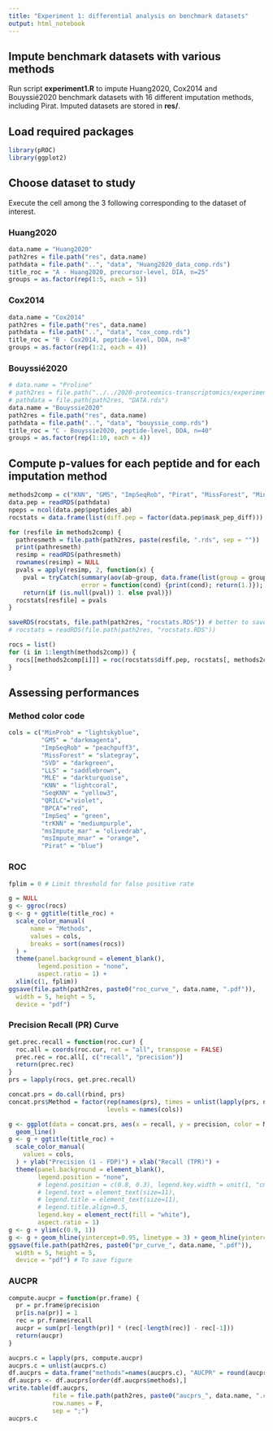 ```yaml
---
title: "Experiment 1: differential analysis on benchmark datasets"
output: html_notebook
---
```



## Impute benchmark datasets with various methods

Run script **experiment1.R** to impute Huang2020, Cox2014 and Bouyssié2020 benchmark datasets with 16 different imputation methods, including Pirat. Imputed datasets are stored in **res/**.

## Load required packages

```r
library(pROC)
library(ggplot2)
```


## Choose dataset to study

Execute the cell among the 3 following corresponding to the dataset of interest.

### Huang2020

```r
data.name = "Huang2020"
path2res = file.path("res", data.name)
pathdata = file.path("..", "data", "Huang2020_data_comp.rds")
title_roc = "A - Huang2020, precursor-level, DIA, n=25"
groups = as.factor(rep(1:5, each = 5))
```

### Cox2014

```r
data.name = "Cox2014"
path2res = file.path("res", data.name)
pathdata = file.path("..", "data", "cox_comp.rds")
title_roc = "B - Cox2014, peptide-level, DDA, n=8"
groups = as.factor(rep(1:2, each = 4))
```


### Bouyssié2020

```r
# data.name = "Proline"
# path2res = file.path("../../2020-proteomics-transcriptomics/experiments/", data.name, "543210_w_shared")
# pathdata = file.path(path2res, "DATA.rds")
data.name = "Bouyssie2020"
path2res = file.path("res", data.name)
pathdata = file.path("..", "data", "bouyssie_comp.rds")
title_roc = "C - Bouyssie2020, peptide-level, DDA, n=40"
groups = as.factor(rep(1:10, each = 4))
```

## Compute p-values for each peptide and for each imputation method

```r
methods2comp = c("KNN", "GMS", "ImpSeqRob", "Pirat", "MissForest", "MinProb", "QRILC", "SVD", "LLS", "trKNN", "SeqKNN", "ImpSeq", "BPCA", "MLE", "msImpute_mar", "msImpute_mnar")
data.pep = readRDS(pathdata)
npeps = ncol(data.pep$peptides_ab)
rocstats = data.frame(list(diff.pep = factor(data.pep$mask_pep_diff)))

for (resfile in methods2comp) {
  pathresmeth = file.path(path2res, paste(resfile, ".rds", sep = ""))
  print(pathresmeth)
  resimp = readRDS(pathresmeth)
  rownames(resimp) = NULL
  pvals = apply(resimp, 2, function(x) {
    pval = tryCatch(summary(aov(ab~group, data.frame(list(group = groups, ab = x))))[[1]][1,5],
                    error = function(cond) {print(cond); return(1.)});
    return(if (is.null(pval)) 1. else pval)})
  rocstats[resfile] = pvals
}

saveRDS(rocstats, file.path(path2res, "rocstats.RDS")) # better to save as computation is a bit long
# rocstats = readRDS(file.path(path2res, "rocstats.RDS"))

rocs = list()
for (i in 1:length(methods2comp)) {
  rocs[[methods2comp[i]]] = roc(rocstats$diff.pep, rocstats[, methods2comp[i]])
}
```

## Assessing performances

### Method color code

```r
cols = c("MinProb" = "lightskyblue",
         "GMS" = "darkmagenta",
         "ImpSeqRob" = "peachpuff3",
         "MissForest" = "slategray",
         "SVD" = "darkgreen",
         "LLS" = "saddlebrown",
         "MLE" = "darkturquoise",
         "KNN" = "lightcoral",
         "SeqKNN" = "yellow3",
         "QRILC"="violet",
         "BPCA"="red", 
         "ImpSeq" = "green", 
         "trKNN" = "mediumpurple",
         "msImpute_mar" = "olivedrab",
         "msImpute_mnar" = "orange",
         "Pirat" = "blue")
```


### ROC

```r
fplim = 0 # Limit threshold for false positive rate

g = NULL
g <- ggroc(rocs)
g <- g + ggtitle(title_roc) +
  scale_color_manual(
      name = "Methods",
      values = cols,
      breaks = sort(names(rocs))
  ) +
  theme(panel.background = element_blank(),
        legend.position = "none",
        aspect.ratio = 1) + 
  xlim(c(1, fplim)) 
ggsave(file.path(path2res, paste0("roc_curve_", data.name, ".pdf")),
  width = 5, height = 5,
  device = "pdf") 
```

###  Precision Recall (PR) Curve

```r
get.prec.recall = function(roc.cur) {
  roc.all = coords(roc.cur, ret = "all", transpose = FALSE)
  prec.rec = roc.all[, c("recall", "precision")]
  return(prec.rec)
}
prs = lapply(rocs, get.prec.recall)

concat.prs = do.call(rbind, prs)
concat.prs$Method = factor(rep(names(prs), times = unlist(lapply(prs, nrow))),
                           levels = names(cols))

g <- ggplot(data = concat.prs, aes(x = recall, y = precision, color = Method)) +
  geom_line()
g <- g + ggtitle(title_roc) +
  scale_color_manual(
    values = cols,
  ) + ylab("Precision (1 - FDP)") + xlab("Recall (TPR)") +
  theme(panel.background = element_blank(),
        legend.position = "none",
        # legend.position = c(0.8, 0.3), legend.key.width = unit(1, "cm"), 
        # legend.text = element_text(size=11), 
        # legend.title = element_text(size=11),
        # legend.title.align=0.5,
        legend.key = element_rect(fill = "white"),
        aspect.ratio = 1)
g <- g + ylim(c(0.9, 1))
g <- g + geom_hline(yintercept=0.95, linetype = 3) + geom_hline(yintercept=0.99, linetype = 3)
ggsave(file.path(path2res, paste0("pr_curve_", data.name, ".pdf")),
  width = 5, height = 5,
  device = "pdf") # To save figure
```

### AUCPR

```r
compute.aucpr = function(pr.frame) {
  pr = pr.frame$precision
  pr[is.na(pr)] = 1
  rec = pr.frame$recall
  aucpr = sum(pr[-length(pr)] * (rec[-length(rec)] - rec[-1]))
  return(aucpr)
}

aucprs.c = lapply(prs, compute.aucpr)
aucprs.c = unlist(aucprs.c)
df.aucprs = data.frame("methods"=names(aucprs.c), "AUCPR" = round(aucprs.c*10000)/100)
df.aucprs <- df.aucprs[order(df.aucprs$methods),]
write.table(df.aucprs, 
            file = file.path(path2res, paste0("aucprs_", data.name, ".csv")),
            row.names = F, 
            sep = ";")
aucprs.c
```